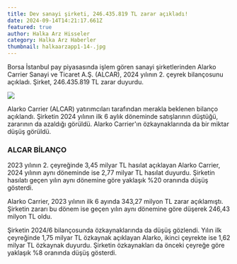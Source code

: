 ```yaml
---
title: Dev sanayi şirketi, 246.435.819 TL zarar açıkladı!
date: 2024-09-14T14:21:17.661Z
featured: true
author: Halka Arz Hisseler
category: Halka Arz Haberler
thumbnail: halkaarzapp1-14-.jpg
---
```

Borsa İstanbul pay piyasasında işlem gören sanayi şirketlerinden Alarko Carrier Sanayi ve Ticaret A.Ş. (ALCAR), 2024 yılının 2. çeyrek bilançosunu açıkladı. Şirket, 246.435.819 TL zarar duyurdu.

![](halkaarzapp2a3-4-.jpg)

Alarko Carrier (ALCAR) yatırımcıları tarafından merakla beklenen bilanço açıklandı. Şirketin 2024 yılının ilk 6 aylık döneminde satışlarının düştüğü, zararının da azaldığı görüldü. Alarko Carrier'ın özkaynaklarında da bir miktar düşüş görüldü.

### **ALCAR BİLANÇO**

2023 yılının 2. çeyreğinde 3,45 milyar TL hasılat açıklayan Alarko Carrier, 2024 yılının aynı döneminde ise 2,77 milyar TL hasılat duyurdu. Şirketin hasılatı geçen yılın aynı dönemine göre yaklaşık %20 oranında düşüş gösterdi.

Alarko Carrier, 2023 yılının ilk 6 ayında 343,27 milyon TL zarar açıklamıştı. Şirketin zararı bu dönem ise geçen yılın aynı dönemine göre düşerek 246,43 milyon TL oldu.

Şirketin 2024/6 bilançosunda özkaynaklarında da düşüş gözlendi. Yılın ilk çeyreğinde 1,75 milyar TL özkaynak açıklayan Alarko, ikinci çeyrekte ise 1,62 milyar TL özkaynak duyurdu. Şirketin özkaynakları da önceki çeyreğe göre yaklaşık %8 oranında düşüş gösterdi.